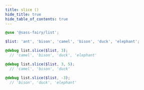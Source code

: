 ```yaml
---
title: slice ()
hide_title: true
hide_table_of_contents: true
---
```


<DocPage fieldName="slice" fieldType="function" spec={Spec} />

```scss
@use '@sass-fairy/list';

$list: 'ant', 'bison', 'camel', 'bison', 'duck', 'elephant';

@debug list.slice($list, 3);
  // 'camel', 'bison', 'duck', 'elephant'

@debug list.slice($list, 3, 5);
  // 'camel', 'bison', 'duck'

@debug list.slice($list, -3);
  // 'bison', 'duck', 'elephant'
```
